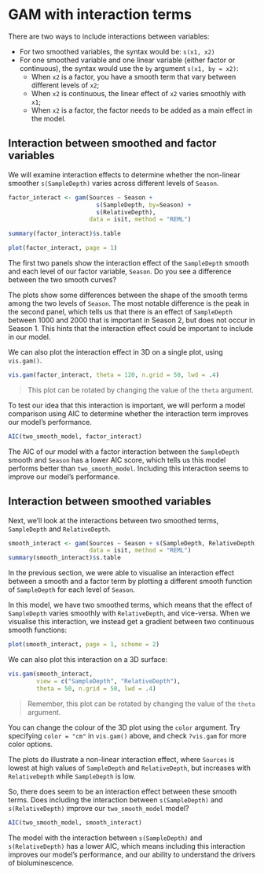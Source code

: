 # GAM with interaction terms

There are two ways to include interactions between variables:

- For two smoothed variables, the syntax would be: `s(x1, x2)`
- For one smoothed variable and one linear variable (either factor or continuous), the syntax would use the `by` argument `s(x1, by = x2)`:
  - When `x2` is a factor, you have a smooth term that vary between different levels of `x2`;
  - When `x2` is continuous, the linear effect of `x2` varies smoothly with `x1`;
  - When `x2` is a factor, the factor needs to be added as a main effect in the model.


## Interaction between smoothed and factor variables

We will examine interaction effects to determine whether the non-linear smoother `s(SampleDepth)` varies across different levels of `Season`.

```r
factor_interact <- gam(Sources ~ Season + 
                         s(SampleDepth, by=Season) + 
                         s(RelativeDepth), 
                       data = isit, method = "REML")

summary(factor_interact)$s.table
```

```r
plot(factor_interact, page = 1)
```

:::explanation
The first two panels show the interaction effect of the `SampleDepth` smooth and each level of our factor variable, `Season`. Do you see a difference between the two smooth curves?
:::

The plots show some differences between the shape of the smooth terms among the two levels of `Season`. The most notable difference is the peak in the second panel, which tells us that there is an effect of `SampleDepth` between 1000 and 2000 that is important in Season 2, but does not occur in Season 1. This hints that the interaction effect could be important to include in our model.

We can also plot the interaction effect in 3D on a single plot, using `vis.gam()`.

```r
vis.gam(factor_interact, theta = 120, n.grid = 50, lwd = .4)
```
> This plot can be rotated by changing the value of the `theta` argument.


To test our idea that this interaction is important, we will perform a model comparison using AIC to determine whether the interaction term improves our model's performance.

```r
AIC(two_smooth_model, factor_interact)
```

The AIC of our model with a factor interaction between the `SampleDepth` smooth and `Season` has a lower AIC score, which tells us this model performs better than `two_smooth_model`. Including this interaction seems to improve our model's performance.


## Interaction between smoothed variables

Next, we'll look at the interactions between two smoothed terms, `SampleDepth` and `RelativeDepth`.

```r
smooth_interact <- gam(Sources ~ Season + s(SampleDepth, RelativeDepth), 
                       data = isit, method = "REML")
summary(smooth_interact)$s.table
```

In the previous section, we were able to visualise an interaction effect between a smooth and a factor term by plotting a different smooth function of `SampleDepth` for each level of `Season`. 

In this model, we have two smoothed terms, which means that the effect of `SampleDepth` varies smoothly with `RelativeDepth`, and vice-versa. When we visualise this interaction, we instead get a gradient between two continuous smooth functions:

```r
plot(smooth_interact, page = 1, scheme = 2)
```

We can also plot this interaction on a 3D surface:

```r
vis.gam(smooth_interact, 
        view = c("SampleDepth", "RelativeDepth"), 
        theta = 50, n.grid = 50, lwd = .4)
```
> Remember, this plot can be rotated by changing the value of the `theta` argument.

:::explanation
You can change the colour of the 3D plot using the `color` argument. Try specifying `color = "cm"` in `vis.gam()` above, and check `?vis.gam` for more color options.
:::

The plots do illustrate a non-linear interaction effect, where `Sources` is lowest at high values of `SampleDepth` and `RelativeDepth`, but increases with `RelativeDepth` while `SampleDepth` is low.

So, there does seem to be an interaction effect between these smooth terms. Does including the interaction between `s(SampleDepth)` and `s(RelativeDepth)` improve our `two_smooth_model` model?

```r
AIC(two_smooth_model, smooth_interact)
```

The model with the interaction between `s(SampleDepth)` and `s(RelativeDepth)` has a lower AIC, which means including this interaction improves our model's performance, and our ability to understand the drivers of bioluminescence. 